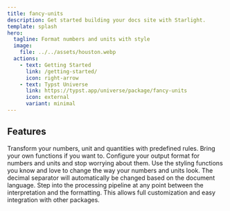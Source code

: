 ```yaml
---
title: fancy-units
description: Get started building your docs site with Starlight.
template: splash
hero:
  tagline: Format numbers and units with style
  image:
    file: ../../assets/houston.webp
  actions:
    - text: Getting Started
      link: /getting-started/
      icon: right-arrow
    - text: Typst Universe
      link: https://typst.app/universe/package/fancy-units
      icon: external
      variant: minimal
---
```



## Features

<CardGrid stagger>
  <Card title="Powerful transformations" icon="random">
    Transform your numbers, unit and quantities with predefined rules.
    Bring your own functions if you want to.
  </Card>
  <Card title="Consistent formatting" icon="setting">
    Configure your output format for numbers and units and stop worrying about them.
  </Card>
  <Card title="Styling with Typst functions" icon="pencil">
    Use the styling functions you know and love to change the way your numbers
    and units look.
  </Card>
  <Card title="Built-in multi-language support" icon="translate">
    The decimal separator will automatically be changed based on the document
    language.
  </Card>
  <Card title="Accessible API" icon="external">
    Step into the processing pipeline at any point between the interpretation and the formatting.
    This allows full customization and easy integration with other packages.
  </Card>
</CardGrid>
